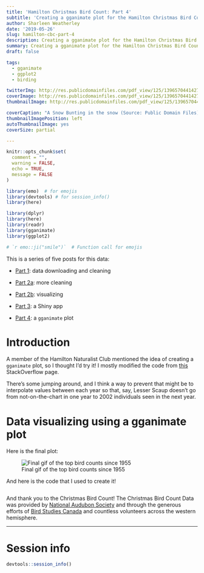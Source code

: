 ```yaml
---
title: 'Hamilton Christmas Bird Count: Part 4'
subtitle: 'Creating a gganimate plot for the Hamilton Christmas Bird Count data'
author: Sharleen Weatherley
date: '2019-05-26'
slug: hamilton-cbc-part-4
description: Creating a gganimate plot for the Hamilton Christmas Bird Count data.
summary: Creating a gganimate plot for the Hamilton Christmas Bird Count data.
draft: false

tags:
  - gganimate
  - ggplot2
  - birding

twitterImg: http://res.publicdomainfiles.com/pdf_view/125/13965704414279.jpg
coverImage: http://res.publicdomainfiles.com/pdf_view/125/13965704414279.jpg
thumbnailImage: http://res.publicdomainfiles.com/pdf_view/125/13965704414279.jpg

coverCaption: "A Snow Bunting in the snow (Source: Public Domain Files)"
thumbnailImagePosition: left
autoThumbnailImage: yes
coverSize: partial

---
```



```r

knitr::opts_chunk$set(
  comment = "",
  warning = FALSE,
  echo = TRUE,
  message = FALSE
)

library(emo)  # for emojis
library(devtools) # for session_info()
library(here)

library(dplyr)
library(here)
library(readr)
library(gganimate)
library(ggplot2)

# `r emo::ji("smile")`  # Function call for emojis
```

<div class="well alert alert-info" role="alert">
  <span class="fa fa-info-circle"></span> This is a series of five posts for this data:

- [Part 1](/2019/01/07/hamilton-cbc-part-1/): data downloading and cleaning

- [Part 2a](/2019/02/23/hamilton-cbc-part-2a/): more cleaning

- [Part 2b](/2019/02/24/hamilton-cbc-part-2b/): visualizing

- [Part 3](/2019/03/24/hamilton-cbc-part-3/): a Shiny app

- [Part 4](/2019/05/26/hamilton-cbc-part-4/): a `gganimate` plot
</div>
# Introduction

A member of the Hamilton Naturalist Club mentioned the idea of creating a `gganimate` plot, so I thought I'd try it! I mostly modified the code from [this](https://stackoverflow.com/questions/53162821/animated-sorted-bar-chart-with-bars-overtaking-each-other) StackOverflow page.

There's some jumping around, and I think a way to prevent that might be to interpolate values between each year so that, say, Lesser Scaup doesn't go from not-on-the-chart in one year to 2002 individuals seen in the next year.

# Data visualizing using a gganimate plot

Here is the final plot:

![Final gif of the top bird counts since 1955](/img/gifimage.gif)

And here is the code that I used to create it!


```r

```

And thank you to the Christmas Bird Count! The Christmas Bird Count Data was provided by [National Audubon Society](www.christmasbirdcount.org) and through the generous efforts of [Bird Studies Canada](www.bsc-eoc.org) and countless volunteers across the western hemisphere.

<hr>

# Session info

```r

devtools::session_info()

```
